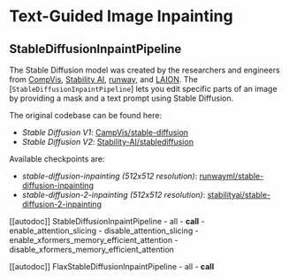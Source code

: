 <!--Copyright 2023 The HuggingFace Team. All rights reserved.

Licensed under the Apache License, Version 2.0 (the "License"); you may not use this file except in compliance with
the License. You may obtain a copy of the License at

http://www.apache.org/licenses/LICENSE-2.0

Unless required by applicable law or agreed to in writing, software distributed under the License is distributed on
an "AS IS" BASIS, WITHOUT WARRANTIES OR CONDITIONS OF ANY KIND, either express or implied. See the License for the
specific language governing permissions and limitations under the License.
-->

# Text-Guided Image Inpainting

## StableDiffusionInpaintPipeline

The Stable Diffusion model was created by the researchers and engineers from [CompVis](https://github.com/CompVis), [Stability AI](https://stability.ai/), [runway](https://github.com/runwayml), and [LAION](https://laion.ai/). The [`StableDiffusionInpaintPipeline`] lets you edit specific parts of an image by providing a mask and a text prompt using Stable Diffusion.

The original codebase can be found here: 
- *Stable Diffusion V1*: [CampVis/stable-diffusion](https://github.com/runwayml/stable-diffusion#inpainting-with-stable-diffusion)
- *Stable Diffusion V2*: [Stability-AI/stablediffusion](https://github.com/Stability-AI/stablediffusion#image-inpainting-with-stable-diffusion)

Available checkpoints are:
- *stable-diffusion-inpainting (512x512 resolution)*: [runwayml/stable-diffusion-inpainting](https://huggingface.co/runwayml/stable-diffusion-inpainting)
- *stable-diffusion-2-inpainting (512x512 resolution)*: [stabilityai/stable-diffusion-2-inpainting](https://huggingface.co/stabilityai/stable-diffusion-2-inpainting)

[[autodoc]] StableDiffusionInpaintPipeline
	- all
	- __call__
	- enable_attention_slicing
	- disable_attention_slicing
	- enable_xformers_memory_efficient_attention
	- disable_xformers_memory_efficient_attention

[[autodoc]] FlaxStableDiffusionInpaintPipeline
	- all
	- __call__